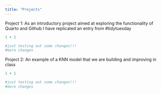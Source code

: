 ```yaml
---
title: "Projects"
---
```


Project 1:
As an introductory project aimed at exploring the functionality of Quarto and Github I have replicated an entry from #tidytuesday

```r
1 + 1

#just testing out some changes!!!
#more changes
```
Project 2:
An example of a KNN model that we are building and improving in class
```r
1 + 1

#just testing out some changes!!!
#more changes
```